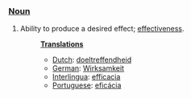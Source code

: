 ===[[Noun]]===
#Ability to produce a desired effect; [[effectiveness]].
#:'''[[Translation]]s'''
#:*[[Dutch]]: [[doeltreffendheid]]
#:*[[German]]: [[Wirksamkeit]]
#:*[[Interlingua]]: [[efficacia]]
#:*[[Portuguese]]: [[eficácia]]
